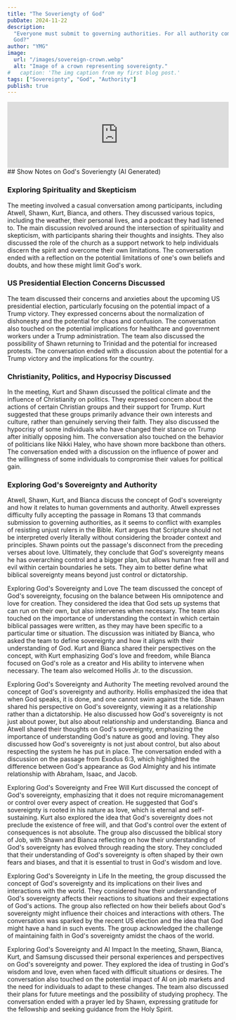 ```yaml
---
title: "The Soveriengty of God"
pubDate: 2024-11-22
description:
  "Everyone must submit to governing authorities. For all authority comes from
  God?"
author: "YMG"
image:
  url: "/images/sovereign-crown.webp"
  alt: "Image of a crown representing sovereignty."
#   caption: 'The img caption from my first blog post.'
tags: ["Sovereignty", "God", "Authority"]
publish: true
---
```


<iframe title="The Sovereignty of God" height="150" width="100%" style="border: none;" scrolling="no" data-name="pb-iframe-player" src="https://www.podbean.com/player-v2/?i=64bnw-174113f-pb&from=pb6admin&share=1&download=1&rtl=0&fonts=Arial&skin=60a0c8&font-color=auto&logo_link=episode_page&btn-skin=7" allowfullscreen=""></iframe>
## Show Notes on God's Soveriengty (AI Generated)

### Exploring Spirituality and Skepticism

The meeting involved a casual conversation among participants, including Atwell,
Shawn, Kurt, Bianca, and others. They discussed various topics, including the
weather, their personal lives, and a podcast they had listened to. The main
discussion revolved around the intersection of spirituality and skepticism, with
participants sharing their thoughts and insights. They also discussed the role
of the church as a support network to help individuals discern the spirit and
overcome their own limitations. The conversation ended with a reflection on the
potential limitations of one's own beliefs and doubts, and how these might limit
God's work.


### US Presidential Election Concerns Discussed

The team discussed their concerns and anxieties about the upcoming US
presidential election, particularly focusing on the potential impact of a Trump
victory. They expressed concerns about the normalization of dishonesty and the
potential for chaos and confusion. The conversation also touched on the
potential implications for healthcare and government workers under a Trump
administration. The team also discussed the possibility of Shawn returning to
Trinidad and the potential for increased protests. The conversation ended with a
discussion about the potential for a Trump victory and the implications for the
country.

### Christianity, Politics, and Hypocrisy Discussed

In the meeting, Kurt and Shawn discussed the political climate and the influence
of Christianity on politics. They expressed concern about the actions of certain
Christian groups and their support for Trump. Kurt suggested that these groups
primarily advance their own interests and culture, rather than genuinely serving
their faith. They also discussed the hypocrisy of some individuals who have
changed their stance on Trump after initially opposing him. The conversation
also touched on the behavior of politicians like Nikki Haley, who have shown
more backbone than others. The conversation ended with a discussion on the
influence of power and the willingness of some individuals to compromise their
values for political gain.

### Exploring God's Sovereignty and Authority

Atwell, Shawn, Kurt, and Bianca discuss the concept of God's sovereignty and how
it relates to human governments and authority. Atwell expresses difficulty fully
accepting the passage in Romans 13 that commands submission to governing
authorities, as it seems to conflict with examples of resisting unjust rulers in
the Bible. Kurt argues that Scripture should not be interpreted overly literally
without considering the broader context and principles. Shawn points out the
passage's disconnect from the preceding verses about love. Ultimately, they
conclude that God's sovereignty means he has overarching control and a bigger
plan, but allows human free will and evil within certain boundaries he sets.
They aim to better define what biblical sovereignty means beyond just control or
dictatorship.

Exploring God's Sovereignty and Love The team discussed the concept of God's
sovereignty, focusing on the balance between His omnipotence and love for
creation. They considered the idea that God sets up systems that can run on
their own, but also intervenes when necessary. The team also touched on the
importance of understanding the context in which certain biblical passages were
written, as they may have been specific to a particular time or situation. The
discussion was initiated by Bianca, who asked the team to define sovereignty and
how it aligns with their understanding of God. Kurt and Bianca shared their
perspectives on the concept, with Kurt emphasizing God's love and freedom, while
Bianca focused on God's role as a creator and His ability to intervene when
necessary. The team also welcomed Hollis Jr. to the discussion.

Exploring God's Sovereignty and Authority The meeting revolved around the
concept of God's sovereignty and authority. Hollis emphasized the idea that when
God speaks, it is done, and one cannot swim against the tide. Shawn shared his
perspective on God's sovereignty, viewing it as a relationship rather than a
dictatorship. He also discussed how God's sovereignty is not just about power,
but also about relationship and understanding. Bianca and Atwell shared their
thoughts on God's sovereignty, emphasizing the importance of understanding God's
nature as good and loving. They also discussed how God's sovereignty is not just
about control, but also about respecting the system he has put in place. The
conversation ended with a discussion on the passage from Exodus 6:3, which
highlighted the difference between God's appearance as God Almighty and his
intimate relationship with Abraham, Isaac, and Jacob.

Exploring God's Sovereignty and Free Will Kurt discussed the concept of God's
sovereignty, emphasizing that it does not require micromanagement or control
over every aspect of creation. He suggested that God's sovereignty is rooted in
his nature as love, which is eternal and self-sustaining. Kurt also explored the
idea that God's sovereignty does not preclude the existence of free will, and
that God's control over the extent of consequences is not absolute. The group
also discussed the biblical story of Job, with Shawn and Bianca reflecting on
how their understanding of God's sovereignty has evolved through reading the
story. They concluded that their understanding of God's sovereignty is often
shaped by their own fears and biases, and that it is essential to trust in God's
wisdom and love.

Exploring God's Sovereignty in Life In the meeting, the group discussed the
concept of God's sovereignty and its implications on their lives and
interactions with the world. They considered how their understanding of God's
sovereignty affects their reactions to situations and their expectations of
God's actions. The group also reflected on how their beliefs about God's
sovereignty might influence their choices and interactions with others. The
conversation was sparked by the recent US election and the idea that God might
have a hand in such events. The group acknowledged the challenge of maintaining
faith in God's sovereignty amidst the chaos of the world.

Exploring God's Sovereignty and AI Impact In the meeting, Shawn, Bianca, Kurt,
and Samsung discussed their personal experiences and perspectives on God's
sovereignty and power. They explored the idea of trusting in God's wisdom and
love, even when faced with difficult situations or desires. The conversation
also touched on the potential impact of AI on job markets and the need for
individuals to adapt to these changes. The team also discussed their plans for
future meetings and the possibility of studying prophecy. The conversation ended
with a prayer led by Shawn, expressing gratitude for the fellowship and seeking
guidance from the Holy Spirit.

